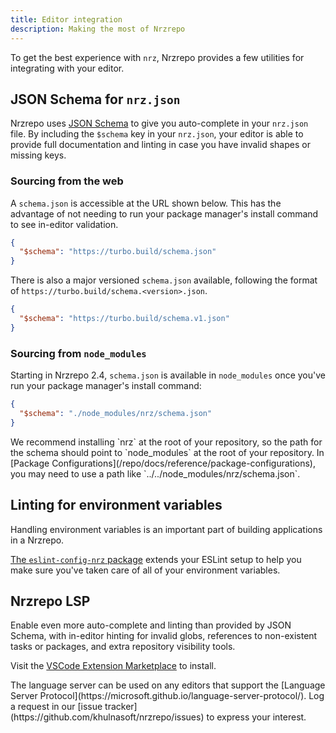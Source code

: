 ```yaml
---
title: Editor integration
description: Making the most of Nrzrepo
---
```



To get the best experience with `nrz`, Nrzrepo provides a few utilities for integrating with your editor.

## JSON Schema for `nrz.json`

Nrzrepo uses [JSON Schema](https://json-schema.org/) to give you auto-complete in your
`nrz.json` file. By including the `$schema` key in your `nrz.json`, your editor is able to
provide full documentation and linting in case you have invalid shapes or missing keys.

### Sourcing from the web

A `schema.json` is accessible at the URL shown below. This has the advantage of not needing to run your package manager's install command to see in-editor validation.

```json title="./nrz.json"
{
  "$schema": "https://turbo.build/schema.json"
}
```

There is also a major versioned `schema.json` available, following the format of `https://turbo.build/schema.<version>.json`.

```json title="./nrz.json"
{
  "$schema": "https://turbo.build/schema.v1.json"
}
```

### Sourcing from `node_modules`

Starting in Nrzrepo 2.4, `schema.json` is available in `node_modules` once you've run your package manager's install command:

```json title="nrz.json"
{
  "$schema": "./node_modules/nrz/schema.json"
}
```

<Callout title="node_modules location">
  We recommend installing `nrz` at the root of your repository, so the path
  for the schema should point to `node_modules` at the root of your repository.
  In [Package Configurations](/repo/docs/reference/package-configurations), you
  may need to use a path like `../../node_modules/nrz/schema.json`.
</Callout>

## Linting for environment variables

Handling environment variables is an important part of building applications in a Nrzrepo.

[The `eslint-config-nrz` package](/repo/docs/reference/eslint-config-nrz) extends your ESLint setup to help you make sure you've taken care of all of your environment variables.

## Nrzrepo LSP

Enable even more auto-complete and linting than provided by JSON Schema, with in-editor hinting for invalid globs, references to non-existent tasks or packages, and
extra repository visibility tools.

Visit the [VSCode Extension Marketplace](https://marketplace.visualstudio.com/items?itemName=Vercel.nrz-vsc) to install.

<Callout type="info" title="Not using Visual Studio Code?">
  The language server can be used on any editors that support the [Language
  Server Protocol](https://microsoft.github.io/language-server-protocol/). Log a
  request in our [issue tracker](https://github.com/khulnasoft/nrzrepo/issues) to
  express your interest.
</Callout>
